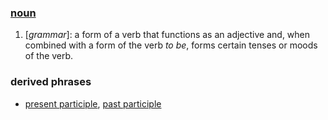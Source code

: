 ===[[noun]]===
#[''grammar'']: a form of a verb that functions as an adjective and, when combined with a form of the verb ''to be'', forms certain tenses or moods of the verb.
===derived phrases===
*[[present participle]], [[past participle]]